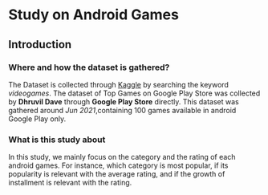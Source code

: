 # Study on Android Games

## Introduction

### Where and how the dataset is gathered?

The Dataset is collected through [Kaggle](https://www.kaggle.com/datasets) by searching the keyword *videogames*.
The dataset of Top Games on Google Play Store was collected by **Dhruvil Dave** through **Google Play Store** directly. This dataset was gathered around *Jun 2021*,containing 100 games available in android Google Play only.

### What is this study about

In this study, we mainly focus on the category and the rating of each android games. For instance, 
which category is most popular, if its popularity is relevant with the average rating, and if the growth of installment is relevant with the rating.


